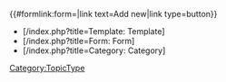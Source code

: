 <includeonly>
{{#formlink:form={{PAGENAME}}|link text=Add new|link type=button}}
* [{{SERVER}}{{SCRIPTPATH}}/index.php?title=Template:{{PAGENAME}} Template]
* [{{SERVER}}{{SCRIPTPATH}}/index.php?title=Form:{{PAGENAME}} Form]
* [{{SERVER}}{{SCRIPTPATH}}/index.php?title=Category:{{PAGENAME}} Category]
[[Category:TopicType]]
</includeonly>